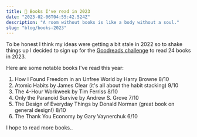 ```yaml
---
title: 📕 Books I've read in 2023
date: "2023-02-06T04:55:42.524Z"
description: "A room without books is like a body without a soul."
slug: "blog/books-2023"
---
```


To be honest I think my ideas were getting a bit stale in 2022 so to shake things up I decided to sign up for the [Goodreads challenge](https://www.goodreads.com/challenges/show/11633-2023-reading-challenge) to read 24 books in 2023.

Here are some notable books I've read this year:

1. How I Found Freedom in an Unfree World by Harry Browne 8/10
1. Atomic Habits by James Clear (it's all about the habit stacking) 9/10
1. The 4-Hour Workweek by Tim Ferriss 8/10
1. Only the Paranoid Survive by Andrew S. Grove 7/10
1. The Design of Everyday Things by Donald Norman (great book on general design!) 8/10
1. The Thank You Economy by Gary Vaynerchuk 6/10

I hope to read more books.. 